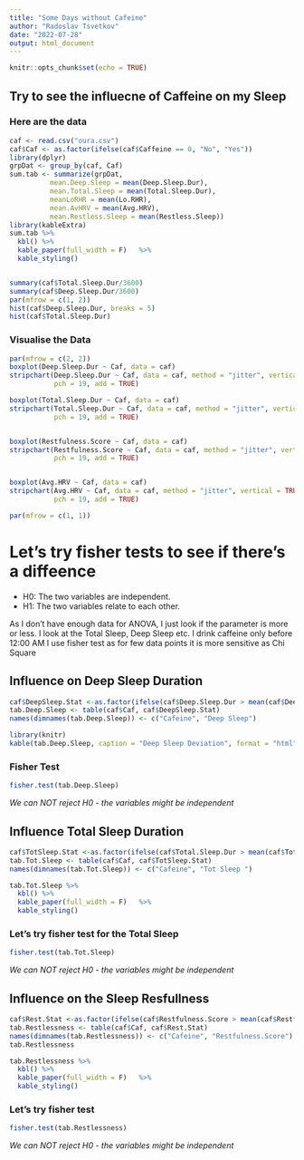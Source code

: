 ```yaml
---
title: "Some Days without Cafeine"
author: "Radoslav Tsvetkov"
date: "2022-07-28"
output: html_document
---
```


```r
knitr::opts_chunk$set(echo = TRUE)
```

## Try to see the influecne of Caffeine on my Sleep

### Here are the data

```r
caf <- read.csv("oura.csv")
caf$Caf <- as.factor(ifelse(caf$Caffeine == 0, "No", "Yes"))
library(dplyr)
grpDat <- group_by(caf, Caf)
sum.tab <- summarize(grpDat, 
          mean.Deep.Sleep = mean(Deep.Sleep.Dur),
          mean.Total.Sleep = mean(Total.Sleep.Dur),
          meanLoRHR = mean(Lo.RHR),
          mean.AvHRV = mean(Avg.HRV),
          mean.Restless.Sleep = mean(Restless.Sleep))
library(kableExtra)
sum.tab %>%
  kbl() %>%
  kable_paper(full_width = F)   %>% 
  kable_styling()


summary(caf$Total.Sleep.Dur/3600)
summary(caf$Deep.Sleep.Dur/3600)
par(mfrow = c(1, 2))
hist(caf$Deep.Sleep.Dur, breaks = 5)
hist(caf$Total.Sleep.Dur)
```

### Visualise the Data
```r
par(mfrow = c(2, 2))
boxplot(Deep.Sleep.Dur ~ Caf, data = caf)
stripchart(Deep.Sleep.Dur ~ Caf, data = caf, method = "jitter", vertical = TRUE,
           pch = 19, add = TRUE)

boxplot(Total.Sleep.Dur ~ Caf, data = caf)
stripchart(Total.Sleep.Dur ~ Caf, data = caf, method = "jitter", vertical = TRUE,
           pch = 19, add = TRUE)


boxplot(Restfulness.Score ~ Caf, data = caf)
stripchart(Restfulness.Score ~ Caf, data = caf, method = "jitter", vertical = TRUE,
           pch = 19, add = TRUE)


boxplot(Avg.HRV ~ Caf, data = caf)
stripchart(Avg.HRV ~ Caf, data = caf, method = "jitter", vertical = TRUE,
           pch = 19, add = TRUE)

par(mfrow = c(1, 1))
```

# Let's try fisher tests to see if there's a diffeence

* H0: The two variables are independent.
* H1: The two variables relate to each other.

As I don't have enough data for ANOVA, I just look if the parameter is more or less.
I look at the Total Sleep, Deep Sleep etc.
I drink caffeine only before 12:00 AM
I use fisher test as for few data points it is more sensitive as Chi Square

## Influence on Deep Sleep Duration

```r
caf$DeepSleep.Stat <-as.factor(ifelse(caf$Deep.Sleep.Dur > mean(caf$Deep.Sleep.Dur), "more", "less"))
tab.Deep.Sleep <- table(caf$Caf, caf$DeepSleep.Stat)
names(dimnames(tab.Deep.Sleep)) <- c("Cafeine", "Deep Sleep")

library(knitr)
kable(tab.Deep.Sleep, caption = "Deep Sleep Deviation", format = "html", table.attr = "style='width:30%;'")

```

### Fisher Test

```r
fisher.test(tab.Deep.Sleep)
```
*We can NOT reject H0 - the variables might be independent*



## Influence Total Sleep Duration
```r
caf$TotSleep.Stat <-as.factor(ifelse(caf$Total.Sleep.Dur > mean(caf$Total.Sleep.Dur), "more", "less"))
tab.Tot.Sleep <- table(caf$Caf, caf$TotSleep.Stat)
names(dimnames(tab.Tot.Sleep)) <- c("Cafeine", "Tot Sleep ")

tab.Tot.Sleep %>%
  kbl() %>%
  kable_paper(full_width = F)   %>% 
  kable_styling()
```

### Let's try fisher test for the Total Sleep

```r
fisher.test(tab.Tot.Sleep)
```
*We can NOT reject H0 - the variables might be independent*

## Influence on the Sleep Resfullness 
```r
caf$Rest.Stat <-as.factor(ifelse(caf$Restfulness.Score > mean(caf$Restfulness.Score), "more", "less"))
tab.Restlessness <- table(caf$Caf, caf$Rest.Stat)
names(dimnames(tab.Restlessness)) <- c("Cafeine", "Restfulness.Score")
tab.Restlessness

tab.Restlessness %>%
  kbl() %>%
  kable_paper(full_width = F)   %>% 
  kable_styling()
```

### Let's try fisher test 

```r
fisher.test(tab.Restlessness)
```
*We can NOT reject H0 - the variables might be independent*